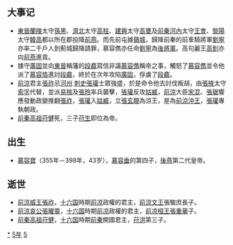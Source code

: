 {{yearTOC|355|东晋'''[[永和_(晋穆帝)|永和]]十一年'''；前凉'''[[和平_(张祚)|和平]]二年'''，'''[[建兴_(晋愍帝)|建兴]]四十三年'''；代国'''[[建国_(代)|建国]]十八年'''；前秦'''[[皇始_(苻健)|皇始]]五年'''，'''[[寿光_(苻生)|寿光]]元年'''；前燕'''[[元玺|元玺]]四年'''}}

== 大事记 ==
*[[東晉|東晉]][[蘭陵|蘭陵]]太守[[孫黑|孫黑]]、[[濟北|濟北]]太守[[高柱|高柱]]、[[建興|建興]]太守[[高甕|高甕]]及[[前秦|前秦]][[河內郡_(中國)|河內]]太守[[王會|王會]]、[[黎陽|黎陽]]太守[[韓高|韓高]]都以所在郡投降[[前燕|前燕]]。而先前屯據[[蕕城|蕕城]]，歸降前秦的前車騎將軍[[劉寧|劉寧]]亦率二千戶人到薊城歸降請罪，慕容儁亦任命[[劉寧|劉寧]]為[[後將軍|後將軍]]。高句麗王[[高釗|高釗]]亦向[[前燕|前燕]]進貢。
*據守[[廣固|廣固]]並向[[東晉|東晉]]稱藩的[[段龕|段龕]]寫信非議[[慕容儁|慕容儁]]稱帝之事，觸怒了[[慕容儁|慕容儁]]並令他派了[[慕容恪|慕容恪]]進討[[段龕|段龕]]，終於在次年攻陷[[廣固|廣固]]，俘虜了[[段龕|段龕]]。
*[[前涼|前涼]]君主[[張祚|張祚]]忌[[河州|河州]] [[刺史|刺史]][[張瓘|張瓘]]士眾強盛，於是命令他去討伐叛胡，由[[張掖|張掖]]太守[[索孚|索孚]]代替，並派[[易揣|易揣]]及[[張玲|張玲]]率兵襲擊，[[張瓘|張瓘]]反攻[[姑臧|姑臧]]，[[前涼|前涼]]大臣[[宋混|宋混]]、[[張琚|張琚]]響應發動政變推翻[[張祚|張祚]]，[[張瓘|張瓘]]入[[姑臧|姑臧]]，立[[張玄靚|張玄靚]]為涼王，是為[[前涼沖王|前涼沖王]]，[[張瓘|張瓘]]專執朝政。
*[[前秦高祖|前秦高祖]][[苻健|苻健]]死，三子[[苻生|苻生]]即位為帝。


== 出生 ==
*[[慕容寶|慕容寶]]（355年－398年，43岁），[[慕容垂|慕容垂]]的第四子，[[後燕|後燕]]第二代皇帝。

== 逝世 ==
{{Wikisource year mention}}
*[[前涼威王|前涼威王]][[張祚|張祚]]，[[十六国|十六国]]時期[[前凉|前凉]]政權的君主，[[前涼文王|前涼文王]]張駿庶長子。
*[[前涼哀公|前涼哀公]][[張曜靈|張曜靈]]，[[十六国|十六国]]時期[[前凉|前凉]]政權的君主，[[前凉桓王|前凉桓王]][[張重華|張重華]]子。
*[[前秦高祖|前秦高祖]][[苻健|苻健]]，[[十六国|十六国]]時期[[前秦|前秦]]開國君主，[[苻洪|苻洪]]第三子。

[[Category:355年|*]]
[[Category:350年代|5年]]
[[Category:4世纪各年|5]]